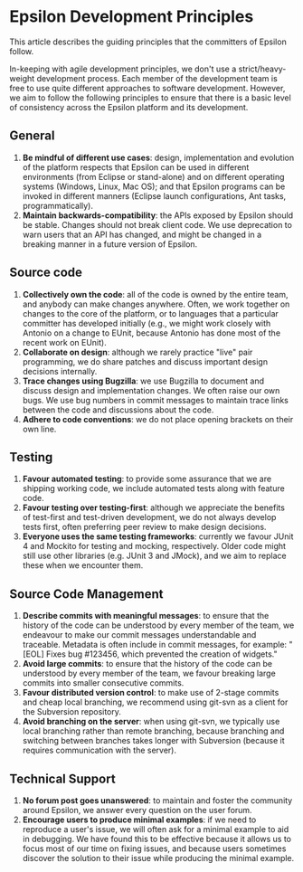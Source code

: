 =Epsilon Development Principles=
This article describes the guiding principles that the committers of Epsilon follow.

In-keeping with agile development principles, we don't use a strict/heavy-weight development process. Each member of the development team is free to use quite different approaches to software development. However, we aim to follow the following principles to ensure that there is a basic level of consistency across the Epsilon platform and its development.

== General ==
# '''Be mindful of different use cases''': design, implementation and evolution of the platform respects that Epsilon can be used in different environments (from Eclipse or stand-alone) and on different operating systems (Windows, Linux, Mac OS); and that Epsilon programs can be invoked in different manners (Eclipse launch configurations, Ant tasks, programmatically).    
# '''Maintain backwards-compatibility''': the APIs exposed by Epsilon should be stable. Changes should not break client code. We use deprecation to warn users that an API has changed, and might be changed in a breaking manner in a future version of Epsilon.   

== Source code ==
# '''Collectively own the code''': all of the code is owned by the entire team, and anybody can make changes anywhere. Often, we work together on changes to the core of the platform, or to languages that a particular committer has developed initially (e.g., we might work closely with Antonio on a change to EUnit, because Antonio has done most of the recent work on EUnit).
# '''Collaborate on design''': although we rarely practice "live" pair programming, we do share patches and discuss important design decisions internally.
# '''Trace changes using Bugzilla''': we use Bugzilla to document and discuss design and implementation changes. We often raise our own bugs. We use bug numbers in commit messages to maintain trace links between the code and discussions about the code.  
# '''Adhere to code conventions''': we do not place opening brackets on their own line.

== Testing ==
# '''Favour automated testing''': to provide some assurance that we are shipping working code, we include automated tests along with feature code.
# '''Favour testing over testing-first''': although we appreciate the benefits of test-first and test-driven development, we do not always develop tests first, often preferring peer review to make design decisions.
# '''Everyone uses the same testing frameworks''': currently we favour JUnit 4 and Mockito for testing and mocking, respectively. Older code might still use other libraries (e.g. JUnit 3 and JMock), and we aim to replace these when we encounter them.  

==Source Code Management==
# '''Describe commits with meaningful messages''': to ensure that the history of the code can be understood by every member of the team, we endeavour to make our commit messages understandable and traceable. Metadata is often include in commit messages, for example: "[EOL] Fixes bug #123456, which prevented the creation of widgets." 
# '''Avoid large commits''': to ensure that the history of the code can be understood by every member of the team, we favour breaking large commits into smaller consecutive commits. 
# '''Favour distributed version control''': to make use of 2-stage commits and cheap local branching, we recommend using git-svn as a client for the Subversion repository. 
# '''Avoid branching on the server''': when using git-svn, we typically use local branching rather than remote branching, because branching and switching between branches takes longer with Subversion (because it requires communication with the server).   

==Technical Support==
# '''No forum post goes unanswered''': to maintain and foster the community around Epsilon, we answer every question on the user forum. 
# '''Encourage users to produce minimal examples''': if we need to reproduce a user's issue, we will often ask for a minimal example to aid in debugging. We have found this to be effective because it allows us to focus most of our time on fixing issues, and because users sometimes discover the solution to their issue while producing the minimal example.
